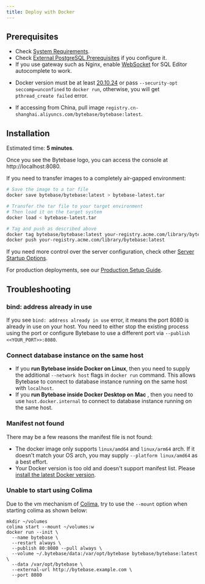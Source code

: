 ```yaml
---
title: Deploy with Docker
---
```



## Prerequisites

- Check [System Requirements](/faq#system-requirements).
- Check [External PostgreSQL Prerequisites](/get-started/install/external-postgres/) if you configure it.
- If you use gateway such as Nginx, enable [WebSocket](/get-started/external-access#enable-websocket-for-sql-editor) for SQL Editor autocomplete to work.

<Note>

- Docker version must be at least [20.10.24](https://docs.docker.com/engine/release-notes/20.10/#201024)
  or pass `--security-opt seccomp=unconfined` to `docker run`, otherwise, you will get `pthread_create failed` error.

- If accessing from China, pull image `registry.cn-shanghai.aliyuncs.com/bytebase/bytebase:latest`.

</Note>

## Installation

Estimated time: **5 minutes**.

<TerminalDockerRunVolume />

Once you see the Bytebase logo, you can access the console at http://localhost:8080.

<TerminalStartupOutputSuccess />

If you need to transfer images to a completely air-gapped environment:

```bash
# Save the image to a tar file
docker save bytebase/bytebase:latest > bytebase-latest.tar

# Transfer the tar file to your target environment
# Then load it on the target system
docker load < bytebase-latest.tar

# Tag and push as described above
docker tag bytebase/bytebase:latest your-registry.acme.com/library/bytebase:latest
docker push your-registry.acme.com/library/bytebase:latest
```

If you need more control over the server configuration, check other [Server Startup Options](/reference/command-line).

For production deployments, see our [Production Setup Guide](/administration/production-setup).

## Troubleshooting

### bind: address already in use

If you see `bind: address already in use` error, it means the port 8080 is already in use on your host. You need to either stop the existing process using the port or configure Bytebase to use a different port via `--publish <<YOUR_PORT>>:8080`.

### Connect database instance on the same host

- If you **run Bytebase inside Docker on Linux**, then you need to supply the additional `--network host` flags in `docker run` command. This allows Bytebase to connect to database instance running on the same host with `localhost`.
- If you **run Bytebase inside Docker Desktop on Mac** , then you need to use `host.docker.internal` to connect to database instance running on the same host.

### Manifest not found

There may be a few reasons the manifest file is not found:

- The docker image only supports `linux/amd64` and `linux/arm64` arch. If it doesn't match your OS arch, you may supply
  `--platform linux/amd64` as a best effort.
- Your Docker version is too old and doesn't support manifest list. Please [install the latest Docker version](https://docs.docker.com/engine/install/).

### Unable to start using Colima

Due to the vm mechanism of [Colima](https://github.com/abiosoft/colima), try to use the `--mount` option when starting colima as shown below:

```text
mkdir ~/volumes
colima start --mount ~/volumes:w
docker run --init \
  --name bytebase \
  --restart always \
  --publish 80:8080 --pull always \
  --volume ~/.bytebase/data:/var/opt/bytebase bytebase/bytebase:latest \
  --data /var/opt/bytebase \
  --external-url http://bytebase.example.com \
  --port 8080
```